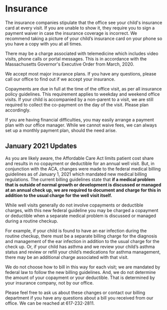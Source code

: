 # Insurance

The insurance companies stipulate that the office see your child's insurance
card at every visit. If you are unable to show it, they require you to sign a
payment waiver in case the insurance coverage is incorrect. We recommend
taking a picture of your child’s insurance card on your phone so you have a
copy with you at all times.

There may be a charge associated with telemedicine which includes video visits,
phone calls or portal messages. This is in accordance with the Massachusetts
Governor's Executive Order from March, 2020.

We accept most major insurance plans. If you have any questions, please call
our office to find out if we accept your insurance.

Copayments are due in full at the time of the office visit, as per all
insurance policy guidelines. This requirement applies to weekday and weekend
office visits. If your child is accompanied by a non-parent to a visit, we
are still required to collect the co-payment on the day of the visit. Please
plan accordingly.

If you are having financial difficulties, you may easily arrange a payment
plan with our office manager. While we cannot waive fees, we can always set
up a monthly payment plan, should the need arise.

## January 2021 Updates

As you are likely aware, the Affordable Care Act limits patient cost share and
results in no copayment or deductible for an annual well visit. But, in
conjunction with the ACA, changes were made to the federal medical billing
guidelines as of January 1, 2021 which mandated new medical billing regulations.
The current billing guidelines state that **if a medical problem that is outside
of normal growth or development is discussed or managed at an annual check up,
we are required to document and charge for this in addition to the usual charge
for the well visit itself.**

While well visits generally do not involve copayments or deductible charges,
with this new federal guideline you may be charged a copayment or deductible
when a separate medical problem is discussed or managed during a routine
checkup.

For example, if your child is found to have an ear infection during the routine
checkup, there must be a separate billing charge for the diagnosis and
management of the ear infection in addition to the usual charge for the check
up. Or, if your child has asthma and we review your child’s asthma status and
review or refill your child’s medications for asthma management, there may be an
additional charge associated with that visit.

We do not choose how to bill in this way for each visit; we are mandated by
federal law to follow the new billing guidelines. And, we do not determine the
amount of your copayment or your deductible. That is determined by your
insurance company, not by our office.

Please feel free to ask us about these changes or contact our billing department
if you have any questions about a bill you received from our office. We can be
reached at 617-232-2811.
